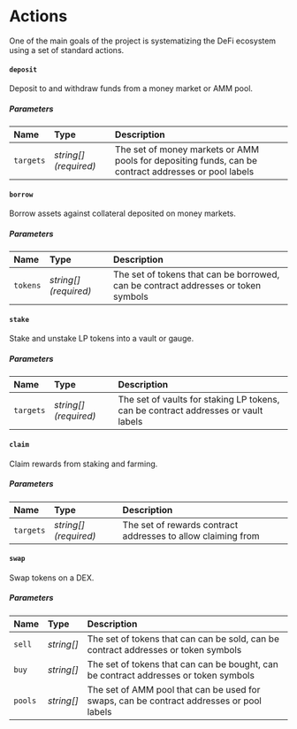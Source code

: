 # Actions

One of the main goals of the project is systematizing the DeFi ecosystem using a set of standard actions.

#### `deposit`

Deposit to and withdraw funds from a money market or AMM pool.

##### Parameters

| Name      | Type                  | Description                                                                                          |
| :-------- | :-------------------- | :--------------------------------------------------------------------------------------------------- |
| `targets` | _string[] (required)_ | The set of money markets or AMM pools for depositing funds, can be contract addresses or pool labels |

#### `borrow`

Borrow assets against collateral deposited on money markets.

##### Parameters

| Name     | Type                  | Description                                                                        |
| :------- | :-------------------- | :--------------------------------------------------------------------------------- |
| `tokens` | _string[] (required)_ | The set of tokens that can be borrowed, can be contract addresses or token symbols |

#### `stake`

Stake and unstake LP tokens into a vault or gauge.

##### Parameters

| Name      | Type                  | Description                                                                        |
| :-------- | :-------------------- | :--------------------------------------------------------------------------------- |
| `targets` | _string[] (required)_ | The set of vaults for staking LP tokens, can be contract addresses or vault labels |

#### `claim`

Claim rewards from staking and farming.

##### Parameters

| Name      | Type                  | Description                                                  |
| :-------- | :-------------------- | :----------------------------------------------------------- |
| `targets` | _string[] (required)_ | The set of rewards contract addresses to allow claiming from |

#### `swap`

Swap tokens on a DEX.

##### Parameters

| Name    | Type       | Description                                                                              |
| :------ | :--------- | :--------------------------------------------------------------------------------------- |
| `sell`  | _string[]_ | The set of tokens that can can be sold, can be contract addresses or token symbols       |
| `buy`   | _string[]_ | The set of tokens that can can be bought, can be contract addresses or token symbols     |
| `pools` | _string[]_ | The set of AMM pool that can be used for swaps, can be contract addresses or pool labels |
